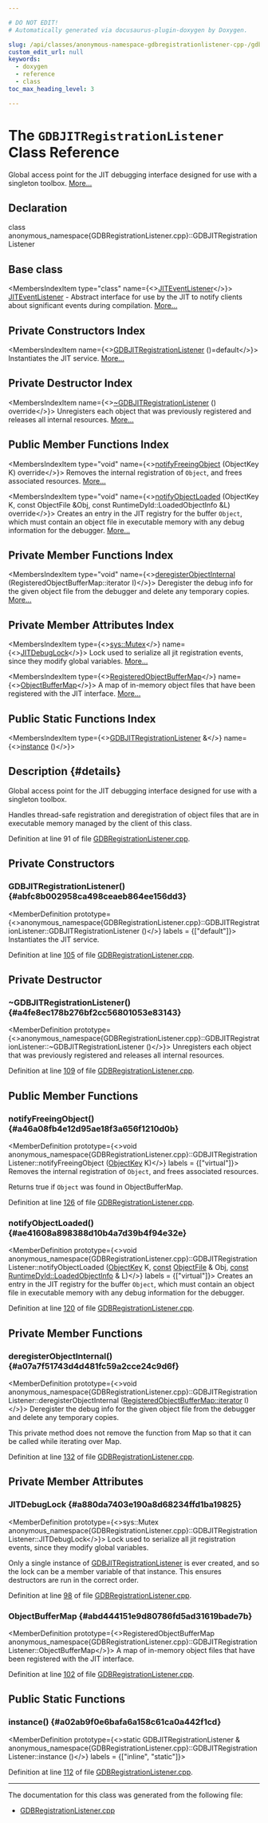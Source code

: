 ```yaml
---

# DO NOT EDIT!
# Automatically generated via docusaurus-plugin-doxygen by Doxygen.

slug: /api/classes/anonymous-namespace-gdbregistrationlistener-cpp-/gdbjitregistrationlistener
custom_edit_url: null
keywords:
  - doxygen
  - reference
  - class
toc_max_heading_level: 3

---
```





# The `GDBJITRegistrationListener` Class Reference

<DoxygenPage pluginConfig={pluginConfig}>

Global access point for the JIT debugging interface designed for use with a singleton toolbox. <a href="#details">More...</a>

## Declaration

<CodeBlock>class anonymous_namespace{GDBRegistrationListener.cpp}::GDBJITRegistrationListener</CodeBlock>

## Base class

<MembersIndex>

<MembersIndexItem
  type="class"
  name={<><a href="/docs/api/classes/llvm/jiteventlistener">JITEventListener</a></>}>
<a href="/docs/api/classes/llvm/jiteventlistener">JITEventListener</a> - Abstract interface for use by the JIT to notify clients about significant events during compilation. <a href="/docs/api/classes/llvm/jiteventlistener/#details">More...</a>
</MembersIndexItem>

</MembersIndex>

## Private Constructors Index

<MembersIndex>

<MembersIndexItem
  name={<><a href="#abfc8b002958ca498ceaeb864ee156dd3">GDBJITRegistrationListener</a> ()=default</>}>
Instantiates the JIT service. <a href="#abfc8b002958ca498ceaeb864ee156dd3">More...</a>
</MembersIndexItem>

</MembersIndex>

## Private Destructor Index

<MembersIndex>

<MembersIndexItem
  name={<><a href="#a4fe8ec178b276bf2cc56801053e83143">~GDBJITRegistrationListener</a> () override</>}>
Unregisters each object that was previously registered and releases all internal resources. <a href="#a4fe8ec178b276bf2cc56801053e83143">More...</a>
</MembersIndexItem>

</MembersIndex>

## Public Member Functions Index

<MembersIndex>

<MembersIndexItem
  type="void"
  name={<><a href="#a46a08fb4e12d95ae18f3a656f1210d0b">notifyFreeingObject</a> (ObjectKey K) override</>}>
Removes the internal registration of <code>Object</code>, and frees associated resources. <a href="#a46a08fb4e12d95ae18f3a656f1210d0b">More...</a>
</MembersIndexItem>

<MembersIndexItem
  type="void"
  name={<><a href="#ae41608a898388d10b4a7d39b4f94e32e">notifyObjectLoaded</a> (ObjectKey K, const ObjectFile &amp;Obj, const RuntimeDyld::LoadedObjectInfo &amp;L) override</>}>
Creates an entry in the JIT registry for the buffer <code>Object</code>, which must contain an object file in executable memory with any debug information for the debugger. <a href="#ae41608a898388d10b4a7d39b4f94e32e">More...</a>
</MembersIndexItem>

</MembersIndex>

## Private Member Functions Index

<MembersIndex>

<MembersIndexItem
  type="void"
  name={<><a href="#a07a7f51743d4d481fc59a2cce24c9d6f">deregisterObjectInternal</a> (RegisteredObjectBufferMap::iterator I)</>}>
Deregister the debug info for the given object file from the debugger and delete any temporary copies. <a href="#a07a7f51743d4d481fc59a2cce24c9d6f">More...</a>
</MembersIndexItem>

</MembersIndex>

## Private Member Attributes Index

<MembersIndex>

<MembersIndexItem
  type={<><a href="/docs/api/namespaces/llvm/sys/#a52d48084c5b60251870b6118e4670fee">sys::Mutex</a></>}
  name={<><a href="#a880da7403e190a8d68234ffd1ba19825">JITDebugLock</a></>}>
Lock used to serialize all jit registration events, since they modify global variables. <a href="#a880da7403e190a8d68234ffd1ba19825">More...</a>
</MembersIndexItem>

<MembersIndexItem
  type={<><a href="/docs/api/namespaces/anonymous-gdbregistrationlistener-cpp-/#ad24beec920a5d33ddb8f0d2af143b376">RegisteredObjectBufferMap</a></>}
  name={<><a href="#abd444151e9d80786fd5ad31619bade7b">ObjectBufferMap</a></>}>
A map of in-memory object files that have been registered with the JIT interface. <a href="#abd444151e9d80786fd5ad31619bade7b">More...</a>
</MembersIndexItem>

</MembersIndex>

## Public Static Functions Index

<MembersIndex>

<MembersIndexItem
  type={<><a href="/docs/api/classes/anonymous-namespace-gdbregistrationlistener-cpp-/gdbjitregistrationlistener">GDBJITRegistrationListener</a> &amp;</>}
  name={<><a href="#a02ab9f0e6bafa6a158c61ca0a442f1cd">instance</a> ()</>}>
</MembersIndexItem>

</MembersIndex>

## Description {#details}

Global access point for the JIT debugging interface designed for use with a singleton toolbox.

Handles thread-safe registration and deregistration of object files that are in executable memory managed by the client of this class.

Definition at line 91 of file <a href="/docs/api/files/lib/lib/executionengine/gdbregistrationlistener-cpp">GDBRegistrationListener.cpp</a>.

<SectionDefinition>

## Private Constructors

### GDBJITRegistrationListener() {#abfc8b002958ca498ceaeb864ee156dd3}

<MemberDefinition
  prototype={<>anonymous&#95;namespace&#123;GDBRegistrationListener.cpp&#125;::GDBJITRegistrationListener::GDBJITRegistrationListener ()</>}
  labels = {["default"]}>
Instantiates the JIT service.

Definition at line <a href="/docs/api/files/lib/lib/executionengine/gdbregistrationlistener-cpp/#l00105">105</a> of file <a href="/docs/api/files/lib/lib/executionengine/gdbregistrationlistener-cpp">GDBRegistrationListener.cpp</a>.
</MemberDefinition>

</SectionDefinition>

<SectionDefinition>

## Private Destructor

### ~GDBJITRegistrationListener() {#a4fe8ec178b276bf2cc56801053e83143}

<MemberDefinition
  prototype={<>anonymous&#95;namespace&#123;GDBRegistrationListener.cpp&#125;::GDBJITRegistrationListener::~GDBJITRegistrationListener ()</>}>
Unregisters each object that was previously registered and releases all internal resources.

Definition at line <a href="/docs/api/files/lib/lib/executionengine/gdbregistrationlistener-cpp/#l00109">109</a> of file <a href="/docs/api/files/lib/lib/executionengine/gdbregistrationlistener-cpp">GDBRegistrationListener.cpp</a>.
</MemberDefinition>

</SectionDefinition>

<SectionDefinition>

## Public Member Functions

### notifyFreeingObject() {#a46a08fb4e12d95ae18f3a656f1210d0b}

<MemberDefinition
  prototype={<>void anonymous&#95;namespace&#123;GDBRegistrationListener.cpp&#125;::GDBJITRegistrationListener::notifyFreeingObject (<a href="/docs/api/classes/llvm/jiteventlistener/#aefc8c6bb6d8f5a09e48f4b9db9c10024">ObjectKey</a> K)</>}
  labels = {["virtual"]}>
Removes the internal registration of <code>Object</code>, and frees associated resources.

Returns true if <code>Object</code> was found in ObjectBufferMap.

Definition at line <a href="/docs/api/files/lib/lib/executionengine/gdbregistrationlistener-cpp/#l00126">126</a> of file <a href="/docs/api/files/lib/lib/executionengine/gdbregistrationlistener-cpp">GDBRegistrationListener.cpp</a>.
</MemberDefinition>

### notifyObjectLoaded() {#ae41608a898388d10b4a7d39b4f94e32e}

<MemberDefinition
  prototype={<>void anonymous&#95;namespace&#123;GDBRegistrationListener.cpp&#125;::GDBJITRegistrationListener::notifyObjectLoaded (<a href="/docs/api/classes/llvm/jiteventlistener/#aefc8c6bb6d8f5a09e48f4b9db9c10024">ObjectKey</a> K, <a href="/docs/api/files/lib/lib/target/lib/target/aarch64/aarch64promoteconstant-cpp/#a90f8350fecae261c25be85d38b451bff">const</a> <a href="/docs/api/classes/llvm/object/objectfile">ObjectFile</a> &amp; Obj, <a href="/docs/api/files/lib/lib/target/lib/target/aarch64/aarch64promoteconstant-cpp/#a90f8350fecae261c25be85d38b451bff">const</a> <a href="/docs/api/classes/llvm/runtimedyld/loadedobjectinfo">RuntimeDyld::LoadedObjectInfo</a> &amp; L)</>}
  labels = {["virtual"]}>
Creates an entry in the JIT registry for the buffer <code>Object</code>, which must contain an object file in executable memory with any debug information for the debugger.

Definition at line <a href="/docs/api/files/lib/lib/executionengine/gdbregistrationlistener-cpp/#l00120">120</a> of file <a href="/docs/api/files/lib/lib/executionengine/gdbregistrationlistener-cpp">GDBRegistrationListener.cpp</a>.
</MemberDefinition>

</SectionDefinition>

<SectionDefinition>

## Private Member Functions

### deregisterObjectInternal() {#a07a7f51743d4d481fc59a2cce24c9d6f}

<MemberDefinition
  prototype={<>void anonymous&#95;namespace&#123;GDBRegistrationListener.cpp&#125;::GDBJITRegistrationListener::deregisterObjectInternal (<a href="/docs/api/classes/llvm/densemapbase/#a214e872d61db2ea8cb023f127cafd0b9">RegisteredObjectBufferMap::iterator</a> I)</>}>
Deregister the debug info for the given object file from the debugger and delete any temporary copies.

This private method does not remove the function from Map so that it can be called while iterating over Map.

Definition at line <a href="/docs/api/files/lib/lib/executionengine/gdbregistrationlistener-cpp/#l00132">132</a> of file <a href="/docs/api/files/lib/lib/executionengine/gdbregistrationlistener-cpp">GDBRegistrationListener.cpp</a>.
</MemberDefinition>

</SectionDefinition>

<SectionDefinition>

## Private Member Attributes

### JITDebugLock {#a880da7403e190a8d68234ffd1ba19825}

<MemberDefinition
  prototype={<>sys::Mutex anonymous&#95;namespace&#123;GDBRegistrationListener.cpp&#125;::GDBJITRegistrationListener::JITDebugLock</>}>
Lock used to serialize all jit registration events, since they modify global variables.

Only a single instance of <a href="/docs/api/classes/anonymous-namespace-gdbregistrationlistener-cpp-/gdbjitregistrationlistener">GDBJITRegistrationListener</a> is ever created, and so the lock can be a member variable of that instance. This ensures destructors are run in the correct order.

Definition at line <a href="/docs/api/files/lib/lib/executionengine/gdbregistrationlistener-cpp/#l00098">98</a> of file <a href="/docs/api/files/lib/lib/executionengine/gdbregistrationlistener-cpp">GDBRegistrationListener.cpp</a>.
</MemberDefinition>

### ObjectBufferMap {#abd444151e9d80786fd5ad31619bade7b}

<MemberDefinition
  prototype={<>RegisteredObjectBufferMap anonymous&#95;namespace&#123;GDBRegistrationListener.cpp&#125;::GDBJITRegistrationListener::ObjectBufferMap</>}>
A map of in-memory object files that have been registered with the JIT interface.

Definition at line <a href="/docs/api/files/lib/lib/executionengine/gdbregistrationlistener-cpp/#l00102">102</a> of file <a href="/docs/api/files/lib/lib/executionengine/gdbregistrationlistener-cpp">GDBRegistrationListener.cpp</a>.
</MemberDefinition>

</SectionDefinition>

<SectionDefinition>

## Public Static Functions

### instance() {#a02ab9f0e6bafa6a158c61ca0a442f1cd}

<MemberDefinition
  prototype={<>static GDBJITRegistrationListener &amp; anonymous&#95;namespace&#123;GDBRegistrationListener.cpp&#125;::GDBJITRegistrationListener::instance ()</>}
  labels = {["inline", "static"]}>

Definition at line <a href="/docs/api/files/lib/lib/executionengine/gdbregistrationlistener-cpp/#l00112">112</a> of file <a href="/docs/api/files/lib/lib/executionengine/gdbregistrationlistener-cpp">GDBRegistrationListener.cpp</a>.
</MemberDefinition>

</SectionDefinition>

<hr/>

The documentation for this class was generated from the following file:

<ul>
<li><a href="/docs/api/files/lib/lib/executionengine/gdbregistrationlistener-cpp">GDBRegistrationListener.cpp</a></li>
</ul>

</DoxygenPage>
